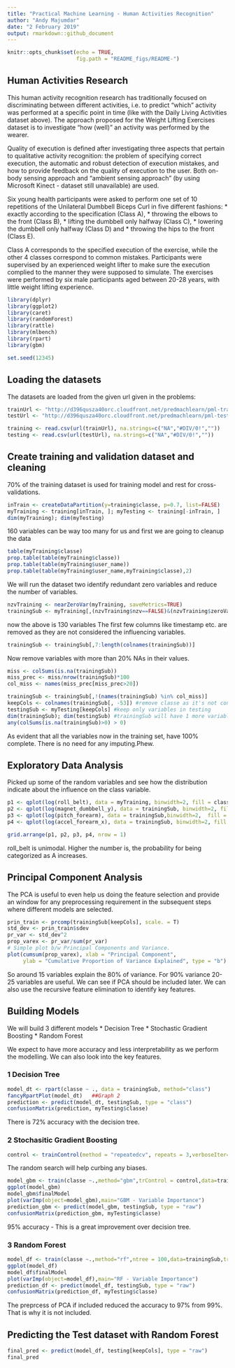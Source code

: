 ---
title: "Practical Machine Learning - Human Activities Recognition"
author: "Andy Majumdar"
date: "2 February 2019"
output: rmarkdown::github_document
---
```{r setup, include=FALSE}
knitr::opts_chunk$set(echo = TRUE,
                      fig.path = "README_figs/README-")
```


## Human Activities Research

This human activity recognition research has traditionally focused on discriminating between different activities, i.e. to predict "which" activity was performed at a specific point in time (like with the Daily Living Activities dataset above). The approach proposed for the Weight Lifting Exercises dataset is to investigate "how (well)" an activity was performed by the wearer. 

Quality of execution is defined after investigating three aspects that pertain to qualitative activity recognition: the problem of specifying correct execution, the automatic and robust detection of execution mistakes, and how to provide feedback on the quality of execution to the user. Both on-body sensing approach and "ambient sensing approach" (by using Microsoft Kinect - dataset still unavailable) are used.

Six young health participants were asked to perform one set of 10 repetitions of the Unilateral Dumbbell Biceps Curl in five different fashions: 
* exactly according to the specification (Class A), 
* throwing the elbows to the front (Class B), 
* lifting the dumbbell only halfway (Class C), 
* lowering the dumbbell only halfway (Class D) and 
* throwing the hips to the front (Class E).

Class A corresponds to the specified execution of the exercise, while the other 4 classes correspond to common mistakes. Participants were supervised by an experienced weight lifter to make sure the execution complied to the manner they were supposed to simulate. The exercises were performed by six male participants aged between 20-28 years, with little weight lifting experience. 

```{r echo=FALSE}
library(dplyr)
library(ggplot2)
library(caret)
library(randomForest)
library(rattle)
library(mlbench)
library(rpart)
library(gbm)

set.seed(12345)
```

## Loading the datasets

The datasets are loaded from the given url given in the problems:

```{r}
trainUrl <- "http://d396qusza40orc.cloudfront.net/predmachlearn/pml-training.csv"
testUrl <- "http://d396qusza40orc.cloudfront.net/predmachlearn/pml-testing.csv"

training <- read.csv(url(trainUrl), na.strings=c("NA","#DIV/0!",""))
testing <- read.csv(url(testUrl), na.strings=c("NA","#DIV/0!",""))
```

## Create training and validation dataset and cleaning 
70% of the training dataset is used for training model and rest for cross-validations.

```{r}
inTrain <- createDataPartition(y=training$classe, p=0.7, list=FALSE)
myTraining <- training[inTrain, ]; myTesting <- training[-inTrain, ]
dim(myTraining); dim(myTesting)
```
160 variables can be way too many for us and first we are going to cleanup the data

```{r}
table(myTraining$classe) 
prop.table(table(myTraining$classe)) 
prop.table(table(myTraining$user_name)) 
prop.table(table(myTraining$user_name,myTraining$classe),2) 
```
We will run the dataset two identify redundant zero variables and reduce the number of variables.
```{r}
nzvTraining <- nearZeroVar(myTraining, saveMetrics=TRUE)
trainingSub <- myTraining[,(nzvTraining$nzv==FALSE)&(nzvTraining$zeroVar==FALSE)]
```
now the above is 130 variables
The first few columns like timestamp etc. are removed as they are not considered the influencing variables.
```{r}
trainingSub <- trainingSub[,7:length(colnames(trainingSub))]
```
Now remove variables with more than 20% NAs in their values. 
```{r}
miss <- colSums(is.na(trainingSub))
miss_prec <- miss/nrow(trainingSub)*100
col_miss <- names(miss_prec[miss_prec>20])

trainingSub <- trainingSub[,!(names(trainingSub) %in% col_miss)]
keepCols <- colnames(trainingSub[, -53]) #remove classe as it's not contained in testing
testingSub <- myTesting[keepCols] #keep only variables in testing
dim(trainingSub); dim(testingSub) #trainingSub will have 1 more variable - classe
any(colSums(is.na(trainingSub)>0) > 0)
```
As evident that all the variables now in the training set, have 100% complete. There is no need for any imputing.Phew.


## Exploratory Data Analysis
Picked up some of the random variables and see how the distribution indicate about the influence on the class variable.

```{r echo=FALSE}
p1 <- qplot(log(roll_belt), data = myTraining, binwidth=2, fill = classe, show.legend = FALSE)
p2 <- qplot(log(magnet_dumbbell_y), data = trainingSub, binwidth=2, fill = classe,show.legend = FALSE)
p3 <- qplot(log(pitch_forearm), data = trainingSub,binwidth=2,  fill = classe,show.legend = FALSE)
p4 <- qplot(log(accel_forearm_x), data = trainingSub, binwidth=2, fill = classe)

grid.arrange(p1, p2, p3, p4, nrow = 1)
```

roll_belt is unimodal. Higher the number is, the probability for being categorized as A increases.


## Principal Component Analysis
The PCA is useful to even help us doing the feature selection and provide an window for any preprocessing requirement in the subsequent steps where different models are selected.
```{r}
prin_train <- prcomp(trainingSub[keepCols], scale. = T)
std_dev <- prin_train$sdev
pr_var <- std_dev^2
prop_varex <- pr_var/sum(pr_var)
# Simple plot b/w Principal Components and Variance.
plot(cumsum(prop_varex), xlab = "Principal Component", 
     ylab = "Cumulative Proportion of Variance Explained", type = "b")
```

So around 15 variables explain the 80% of variance. For 90% variance 20-25 variables are useful. We can see if PCA should be included later.
We can also use the recursive feature elimination to identify key features.

## Building Models
We will build 3 different models
* Decision Tree
* Stochastic Gradient Boosting
* Random Forest

We expect to have more accuracy and less interpretability as we perform the modelling. We can also look into the key features. 

### 1   Decision Tree
```{r}
model_dt <- rpart(classe ~ ., data = trainingSub, method="class")
fancyRpartPlot(model_dt)   ##Graph 2
prediction <- predict(model_dt, testingSub, type = "class")
confusionMatrix(prediction, myTesting$classe)
```
There is 72% accuracy with the decision tree.

### 2   Stochasitic Gradient Boosting
```{r}
control <- trainControl(method = "repeatedcv", repeats = 3,verboseIter=FALSE, number=10, search="random")
```
The random search will help curbing any biases.

```{r}
model_gbm <- train(classe ~.,method="gbm",trControl = control,data=trainingSub,  verbose = FALSE)
ggplot(model_gbm)
model_gbm$finalModel
plot(varImp(object=model_gbm),main="GBM - Variable Importance")
prediction_gbm <- predict(model_gbm, testingSub, type = "raw")
confusionMatrix(prediction_gbm, myTesting$classe)
```
95% accuracy - This is a great improvement over decision tree.

### 3   Random Forest
```{r}
model_df <- train(classe ~.,method="rf",ntree = 100,data=trainingSub,trControl = control,verbose = FALSE)
ggplot(model_df)
model_df$finalModel
plot(varImp(object=model_df),main="RF - Variable Importance")
prediction_df <- predict(model_df, testingSub, type = "raw")
confusionMatrix(prediction_df, myTesting$classe)
```

The preprcess of PCA if included reduced the accuracy to 97% from 99%. That is why it is not included.

## Predicting the Test dataset with Random Forest
```{r}
final_pred <- predict(model_df, testing[keepCols], type = "raw")
final_pred
```